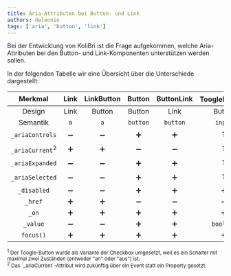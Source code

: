 ```yaml
---
title: Aria-Attributen bei Button- und Link
authors: deleonio
tags: ['aria', 'button', 'link']
---
```


Bei der Entwicklung von KoliBri ist die Frage aufgekommen, welche Aria-Attributen bei den Button- und Link-Komponenten unterstützen werden sollen.

In der folgenden Tabelle wir eine Übersicht über die Unterschiede dargestellt:

|          Merkmal           | Link | LinkButton |  Button  | ButtonLink | ToogleButton<sup>1</sup> |
| :------------------------: | :--: | :--------: | :------: | :--------: | :----------------------: |
|           Design           | Link |   Button   |  Button  |    Link    |          Button          |
|          Semantik          | `a`  |    `a`     | `button` |  `button`  |         `input`          |
|      `_ariaControls`       |  ➖  |     ➖     |    ➕    |     ➕     |            ❓            |
| `_ariaCurrent`<sup>2</sup> |  ➕  |     ➕     |    ➖    |     ➖     |            ❓            |
|      `_ariaExpanded`       |  ➖  |     ➖     |    ➕    |     ➕     |            ❓            |
|      `_ariaSelected`       |  ➖  |     ➖     |    ➕    |     ➕     |            ❓            |
|        `_disabled`         |  ➖  |     ➖     |    ➕    |     ➕     |            ➕            |
|          `_href`           |  ➕  |     ➕     |    ➖    |     ➖     |            ➖            |
|           `_on`            |  ➕  |     ➕     |    ➕    |     ➕     |            ➕            |
|         `_value`          |  ➖  |     ➖     |    ➕    |     ➕     |        `boolean`         |
|         `focus()`          |  ➕  |     ➕     |    ➕    |     ➕     |            ➕            |

<small>
	<sup>1</sup> Der Toogle-Button wurde als Variante der Checkbox umgesetzt, weil es ein Schalter mit maximal zwei
	Zuständen (entweder "an" oder "aus") ist.
	<br />
	<sup>2</sup> Das `_ariaCurrent`-Attribut wird zukünftig über ein Event statt ein Property gesetzt.
</small>
